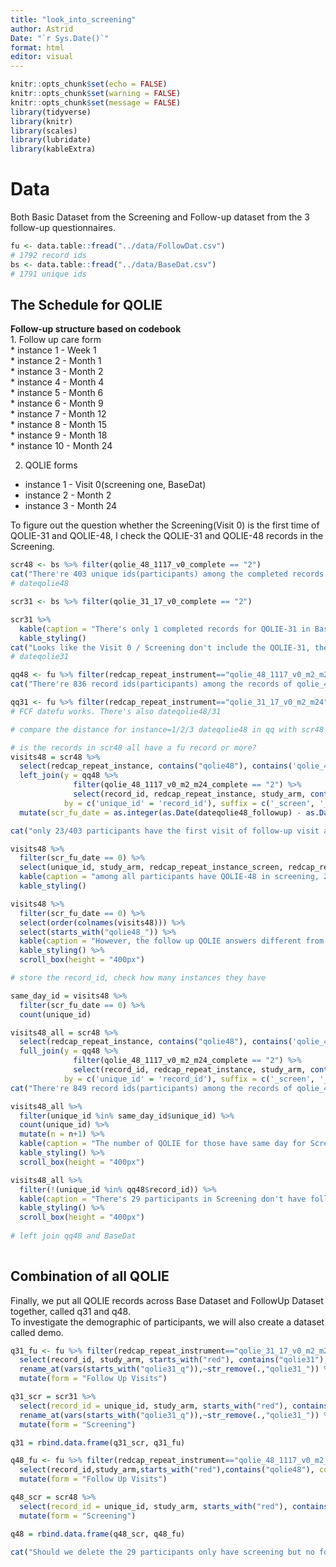 ```yaml
---
title: "look_into_screening"
author: Astrid
Date: "`r Sys.Date()`"
format: html
editor: visual
---
```


```r
knitr::opts_chunk$set(echo = FALSE)
knitr::opts_chunk$set(warning = FALSE)
knitr::opts_chunk$set(message = FALSE)
library(tidyverse)
library(knitr)
library(scales)
library(lubridate)
library(kableExtra)
```

# Data

Both Basic Dataset from the Screening and Follow-up dataset from the 3 follow-up questionnaires.

```r
fu <- data.table::fread("../data/FollowDat.csv")
# 1792 record ids
bs <- data.table::fread("../data/BaseDat.csv")
# 1791 unique ids
```

## The Schedule for QOLIE

**Follow-up structure based on codebook**\
1. Follow up care form\
\* instance 1 - Week 1\
\* instance 2 - Month 1\
\* instance 3 - Month 2\
\* instance 4 - Month 4\
\* instance 5 - Month 6\
\* instance 6 - Month 9\
\* instance 7 - Month 12\
\* instance 8 - Month 15\
\* instance 9 - Month 18\
\* instance 10 - Month 24

2.  QOLIE forms

-   instance 1 - Visit 0(screening one, BaseDat)
-   instance 2 - Month 2
-   instance 3 - Month 24

To figure out the question whether the Screening(Visit 0) is the first time of QOLIE-31 and QOLIE-48, I check the QOLIE-31 and QOLIE-48 records in the Screening.  

```r
scr48 <- bs %>% filter(qolie_48_1117_v0_complete == "2")
cat("There're 403 unique ids(participants) among the completed records of qolie_48 for the screening questionnaire")
# dateqolie48

scr31 <- bs %>% filter(qolie_31_17_v0_complete == "2")

scr31 %>%
  kable(caption = "There's only 1 completed records for QOLIE-31 in BaseDat") %>%
  kable_styling()
cat("Looks like the Visit 0 / Screening don't include the QOLIE-31, the 3 times of QOLIE-31 is finished during follow-up visits")
# dateqolie31

qq48 <- fu %>% filter(redcap_repeat_instrument=="qolie_48_1117_v0_m2_m24")
cat("There're 836 record ids(participants) among the records of qolie_48 for the follow up questionnaire")

qq31 <- fu %>% filter(redcap_repeat_instrument=="qolie_31_17_v0_m2_m24")
# FCF datefu works. There's also dateqolie48/31

# compare the distance for instance=1/2/3 dateqolie48 in qq with scr48

# is the records in scr48 all have a fu record or more?
visits48 = scr48 %>%
  select(redcap_repeat_instance, contains("qolie48"), contains('qolie_48'), unique_id) %>%
  left_join(y = qq48 %>%
              filter(qolie_48_1117_v0_m2_m24_complete == "2") %>%
              select(record_id, redcap_repeat_instance, study_arm, contains("qolie48"), contains('qolie_48')),
            by = c('unique_id' = 'record_id'), suffix = c('_screen', '_followup')) %>%
  mutate(scr_fu_date = as.integer(as.Date(dateqolie48_followup) - as.Date(dateqolie48_screen)))

cat("only 23/403 participants have the first visit of follow-up visit and the screening one on the same day")

visits48 %>%
  filter(scr_fu_date == 0) %>%
  select(unique_id, study_arm, redcap_repeat_instance_screen, redcap_repeat_instance_followup, dateqolie48_screen, dateqolie48_followup) %>%
  kable(caption = "among all participants have QOLIE-48 in screening, 23 have the screening the same day with Visit 1 in follow-up") %>%
  kable_styling()

visits48 %>%
  filter(scr_fu_date == 0) %>%
  select(order(colnames(visits48))) %>%
  select(starts_with("qolie48_")) %>%
  kable(caption = "However, the follow up QOLIE answers different from screening QOLIE") %>%
  kable_styling() %>%
  scroll_box(height = "400px")

# store the record_id, check how many instances they have

same_day_id = visits48 %>%
  filter(scr_fu_date == 0) %>%
  count(unique_id)

visits48_all = scr48 %>%
  select(redcap_repeat_instance, contains("qolie48"), contains('qolie_48'), unique_id) %>%
  full_join(y = qq48 %>%
              filter(qolie_48_1117_v0_m2_m24_complete == "2") %>%
              select(record_id, redcap_repeat_instance, study_arm, contains("qolie48"), contains('qolie_48')),
            by = c('unique_id' = 'record_id'), suffix = c('_screen', '_followup'))
cat("There're 849 record ids(participants) among the records of qolie_48 across the screening and the follow up questionnaires")

visits48_all %>%
  filter(unique_id %in% same_day_id$unique_id) %>%
  count(unique_id) %>%
  mutate(n = n+1) %>%
  kable(caption = "The number of QOLIE for those have same day for Screening QOLIE 48 and Follow up QOLIE 48 -- Max is 4") %>%
  kable_styling() %>%
  scroll_box(height = "400px")

visits48_all %>%
  filter(!(unique_id %in% qq48$record_id)) %>%
  kable(caption = "There's 29 participants in Screening don't have follow-up QOLIE-48") %>%
  kable_styling() %>%
  scroll_box(height = "400px")
  
# left join qq48 and BaseDat
  
```

## Combination of all QOLIE

Finally, we put all QOLIE records across Base Dataset and FollowUp Dataset together, called q31 and q48.  
To investigate the demographic of participants, we will also create a dataset called demo.

```r
q31_fu <- fu %>% filter(redcap_repeat_instrument=="qolie_31_17_v0_m2_m24") %>% 
  select(record_id, study_arm, starts_with("red"), contains("qolie31"), complete = qolie_31_17_v0_m2_m24_complete) %>% 
  rename_at(vars(starts_with("qolie31_q")),~str_remove(.,"qolie31_")) %>%
  mutate(form = "Follow Up Visits")

q31_scr = scr31 %>% 
  select(record_id = unique_id, study_arm, starts_with("red"), contains("qolie31"), complete = qolie_31_17_v0_complete,-redcap_event_name) %>% 
  rename_at(vars(starts_with("qolie31_q")),~str_remove(.,"qolie31_")) %>%
  mutate(form = "Screening")

q31 = rbind.data.frame(q31_scr, q31_fu)

q48_fu <- fu %>% filter(redcap_repeat_instrument=="qolie_48_1117_v0_m2_m24") %>% 
  select(record_id,study_arm,starts_with("red"),contains("qolie48"), complete = qolie_48_1117_v0_m2_m24_complete) %>% 
  mutate(form = "Follow Up Visits")

q48_scr = scr48 %>% 
  select(record_id = unique_id, study_arm, starts_with("red"), contains("qolie48"), complete = qolie_48_1117_v0_complete,-redcap_event_name) %>% 
  mutate(form = "Screening")

q48 = rbind.data.frame(q48_scr, q48_fu)

cat("Should we delete the 29 participants only have screening but no follow up visits?")
```